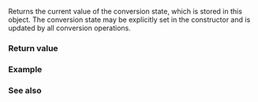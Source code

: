 {{cpp/locale/wbuffer_convert/title|state}}
{{cpp/locale/wbuffer_convert/navbar}}
{{ddcl|
state_type state() const;
}}

Returns the current value of the conversion state, which is stored in this {{tt|wbuffer_convert}} object. The conversion state may be explicitly set in the constructor and is updated by all conversion operations.

===Return value===
{{box|{{rlpsi|/#cvtstate}}}}

===Example===
{{example}}

===See also===
{{dsc begin}}
{{dsc inc|cpp/locale/wstring_convert/dsc state}}
{{dsc inc|cpp/string/multibyte/dsc mbsinit}}
{{dsc end}}

{{langlinks|de|es|fr|it|ja|pt|ru|zh}}